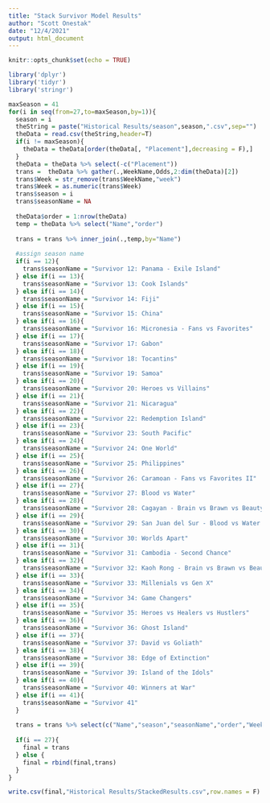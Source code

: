 ---
title: "Stack Survivor Model Results"
author: "Scott Onestak"
date: "12/4/2021"
output: html_document
---

```{r setup, include=FALSE}
knitr::opts_chunk$set(echo = TRUE)
```


```{r packages}
library('dplyr')
library('tidyr')
library('stringr')
```

```{r stack results}
maxSeason = 41
for(i in seq(from=27,to=maxSeason,by=1)){
  season = i
  theString = paste("Historical Results/season",season,".csv",sep="")
  theData = read.csv(theString,header=T)
  if(i != maxSeason){
    theData = theData[order(theData[, "Placement"],decreasing = F),]
  }
  theData = theData %>% select(-c("Placement"))
  trans =  theData %>% gather(.,WeekName,Odds,2:dim(theData)[2])
  trans$Week = str_remove(trans$WeekName,"week")
  trans$Week = as.numeric(trans$Week)
  trans$season = i
  trans$seasonName = NA
  
  theData$order = 1:nrow(theData)
  temp = theData %>% select("Name","order")
  
  trans = trans %>% inner_join(.,temp,by="Name")
  
  #assign season name
  if(i == 12){
    trans$seasonName = "Survivor 12: Panama - Exile Island"
  } else if(i == 13){
    trans$seasonName = "Survivor 13: Cook Islands"
  } else if(i == 14){
    trans$seasonName = "Survivor 14: Fiji"
  } else if(i == 15){
    trans$seasonName = "Survivor 15: China"
  } else if(i == 16){
    trans$seasonName = "Survivor 16: Micronesia - Fans vs Favorites"
  } else if(i == 17){
    trans$seasonName = "Survivor 17: Gabon"
  } else if(i == 18){
    trans$seasonName = "Survivor 18: Tocantins"
  } else if(i == 19){
    trans$seasonName = "Survivor 19: Samoa"
  } else if(i == 20){
    trans$seasonName = "Survivor 20: Heroes vs Villains"
  } else if(i == 21){
    trans$seasonName = "Survivor 21: Nicaragua"
  } else if(i == 22){
    trans$seasonName = "Survivor 22: Redemption Island"
  } else if(i == 23){
    trans$seasonName = "Survivor 23: South Pacific"
  } else if(i == 24){
    trans$seasonName = "Survivor 24: One World"
  } else if(i == 25){
    trans$seasonName = "Survivor 25: Philippines"
  } else if(i == 26){
    trans$seasonName = "Survivor 26: Caramoan - Fans vs Favorites II"
  } else if(i == 27){
    trans$seasonName = "Survivor 27: Blood vs Water"
  } else if(i == 28){
    trans$seasonName = "Survivor 28: Cagayan - Brain vs Brawn vs Beauty"
  } else if(i == 29){
    trans$seasonName = "Survivor 29: San Juan del Sur - Blood vs Water II"
  } else if(i == 30){
    trans$seasonName = "Survivor 30: Worlds Apart"
  } else if(i == 31){
    trans$seasonName = "Survivor 31: Cambodia - Second Chance"
  } else if(i == 32){
    trans$seasonName = "Survivor 32: Kaoh Rong - Brain vs Brawn vs Beauty II"
  } else if(i == 33){
    trans$seasonName = "Survivor 33: Millenials vs Gen X"
  } else if(i == 34){
    trans$seasonName = "Survivor 34: Game Changers"
  } else if(i == 35){
    trans$seasonName = "Survivor 35: Heroes vs Healers vs Hustlers"
  } else if(i == 36){
    trans$seasonName = "Survivor 36: Ghost Island"
  } else if(i == 37){
    trans$seasonName = "Survivor 37: David vs Goliath"
  } else if(i == 38){
    trans$seasonName = "Survivor 38: Edge of Extinction"
  } else if(i == 39){
    trans$seasonName = "Survivor 39: Island of the Idols"
  } else if(i == 40){
    trans$seasonName = "Survivor 40: Winners at War"
  } else if(i == 41){
    trans$seasonName = "Survivor 41"
  }
  
  trans = trans %>% select(c("Name","season","seasonName","order","Week","Odds"))
  
  if(i == 27){
    final = trans
  } else {
    final = rbind(final,trans)
  }
}

write.csv(final,"Historical Results/StackedResults.csv",row.names = F)
```